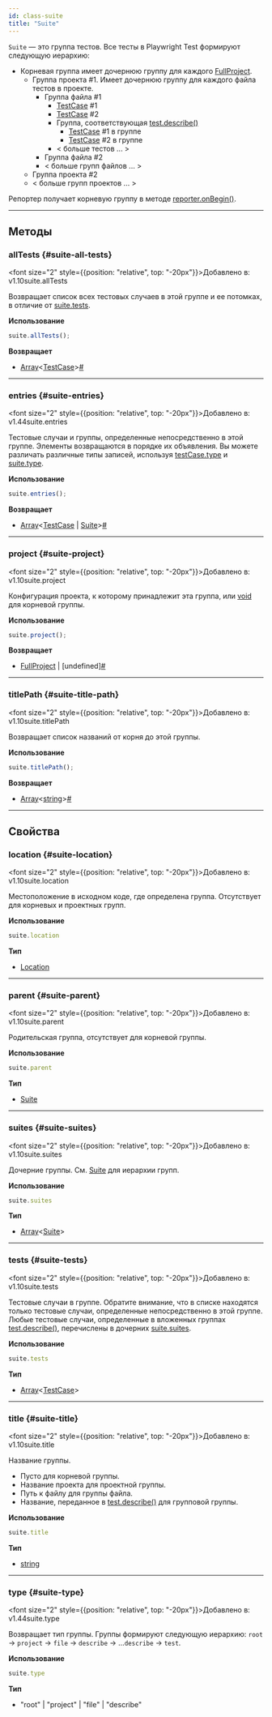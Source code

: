 ```yaml
---
id: class-suite
title: "Suite"
---
```


`Suite` — это группа тестов. Все тесты в Playwright Test формируют следующую иерархию:
* Корневая группа имеет дочернюю группу для каждого [FullProject].
  * Группа проекта #1. Имеет дочернюю группу для каждого файла тестов в проекте.
    * Группа файла #1
      * [TestCase] #1
      * [TestCase] #2
      * Группа, соответствующая [test.describe()](/api/class-test.mdx#test-describe)
        * [TestCase] #1 в группе
        * [TestCase] #2 в группе
      * < больше тестов ... >
    * Группа файла #2
    * < больше групп файлов ... >
  * Группа проекта #2
  * < больше групп проектов ... >

Репортер получает корневую группу в методе [reporter.onBegin()](/api/class-reporter.mdx#reporter-on-begin).

---

## Методы

### allTests {#suite-all-tests}

<font size="2" style={{position: "relative", top: "-20px"}}>Добавлено в: v1.10</font><x-search>suite.allTests</x-search>

Возвращает список всех тестовых случаев в этой группе и ее потомках, в отличие от [suite.tests](/api/class-suite.mdx#suite-tests).

**Использование**

```js
suite.allTests();
```

**Возвращает**
- [Array]&lt;[TestCase]&gt;<a aria-hidden="true" tabIndex="-1" class="list-anchor-link" id="suite-all-tests-return"/><a href="#suite-all-tests-return" class="list-anchor">#</a>

---

### entries {#suite-entries}

<font size="2" style={{position: "relative", top: "-20px"}}>Добавлено в: v1.44</font><x-search>suite.entries</x-search>

Тестовые случаи и группы, определенные непосредственно в этой группе. Элементы возвращаются в порядке их объявления. Вы можете различать различные типы записей, используя [testCase.type](/api/class-testcase.mdx#test-case-type) и [suite.type](/api/class-suite.mdx#suite-type).

**Использование**

```js
suite.entries();
```

**Возвращает**
- [Array]&lt;[TestCase] | [Suite]&gt;<a aria-hidden="true" tabIndex="-1" class="list-anchor-link" id="suite-entries-return"/><a href="#suite-entries-return" class="list-anchor">#</a>

---

### project {#suite-project}

<font size="2" style={{position: "relative", top: "-20px"}}>Добавлено в: v1.10</font><x-search>suite.project</x-search>

Конфигурация проекта, к которому принадлежит эта группа, или [void] для корневой группы.

**Использование**

```js
suite.project();
```

**Возвращает**
- [FullProject] | [undefined]<a aria-hidden="true" tabIndex="-1" class="list-anchor-link" id="suite-project-return"/><a href="#suite-project-return" class="list-anchor">#</a>

---

### titlePath {#suite-title-path}

<font size="2" style={{position: "relative", top: "-20px"}}>Добавлено в: v1.10</font><x-search>suite.titlePath</x-search>

Возвращает список названий от корня до этой группы.

**Использование**

```js
suite.titlePath();
```

**Возвращает**
- [Array]&lt;[string]&gt;<a aria-hidden="true" tabIndex="-1" class="list-anchor-link" id="suite-title-path-return"/><a href="#suite-title-path-return" class="list-anchor">#</a>

---

## Свойства

### location {#suite-location}

<font size="2" style={{position: "relative", top: "-20px"}}>Добавлено в: v1.10</font><x-search>suite.location</x-search>

Местоположение в исходном коде, где определена группа. Отсутствует для корневых и проектных групп.

**Использование**

```js
suite.location
```

**Тип**
- [Location]

---

### parent {#suite-parent}

<font size="2" style={{position: "relative", top: "-20px"}}>Добавлено в: v1.10</font><x-search>suite.parent</x-search>

Родительская группа, отсутствует для корневой группы.

**Использование**

```js
suite.parent
```

**Тип**
- [Suite]

---

### suites {#suite-suites}

<font size="2" style={{position: "relative", top: "-20px"}}>Добавлено в: v1.10</font><x-search>suite.suites</x-search>

Дочерние группы. См. [Suite] для иерархии групп.

**Использование**

```js
suite.suites
```

**Тип**
- [Array]&lt;[Suite]&gt;

---

### tests {#suite-tests}

<font size="2" style={{position: "relative", top: "-20px"}}>Добавлено в: v1.10</font><x-search>suite.tests</x-search>

Тестовые случаи в группе. Обратите внимание, что в списке находятся только тестовые случаи, определенные непосредственно в этой группе. Любые тестовые случаи, определенные в вложенных группах [test.describe()](/api/class-test.mdx#test-describe), перечислены в дочерних [suite.suites](/api/class-suite.mdx#suite-suites).

**Использование**

```js
suite.tests
```

**Тип**
- [Array]&lt;[TestCase]&gt;

---

### title {#suite-title}

<font size="2" style={{position: "relative", top: "-20px"}}>Добавлено в: v1.10</font><x-search>suite.title</x-search>

Название группы.
* Пусто для корневой группы.
* Название проекта для проектной группы.
* Путь к файлу для группы файла.
* Название, переданное в [test.describe()](/api/class-test.mdx#test-describe) для групповой группы.

**Использование**

```js
suite.title
```

**Тип**
- [string]

---

### type {#suite-type}

<font size="2" style={{position: "relative", top: "-20px"}}>Добавлено в: v1.44</font><x-search>suite.type</x-search>

Возвращает тип группы. Группы формируют следующую иерархию: `root` -> `project` -> `file` -> `describe` -> ...`describe` -> `test`.

**Использование**

```js
suite.type
```

**Тип**
- "root" | "project" | "file" | "describe"

[Accessibility]: /api/class-accessibility.mdx "Accessibility"
[Android]: /api/class-android.mdx "Android"
[AndroidDevice]: /api/class-androiddevice.mdx "AndroidDevice"
[AndroidInput]: /api/class-androidinput.mdx "AndroidInput"
[AndroidSocket]: /api/class-androidsocket.mdx "AndroidSocket"
[AndroidWebView]: /api/class-androidwebview.mdx "AndroidWebView"
[APIRequest]: /api/class-apirequest.mdx "APIRequest"
[APIRequestContext]: /api/class-apirequestcontext.mdx "APIRequestContext"
[APIResponse]: /api/class-apiresponse.mdx "APIResponse"
[APIResponseAssertions]: /api/class-apiresponseassertions.mdx "APIResponseAssertions"
[Browser]: /api/class-browser.mdx "Browser"
[BrowserContext]: /api/class-browsercontext.mdx "BrowserContext"
[BrowserServer]: /api/class-browserserver.mdx "BrowserServer"
[BrowserType]: /api/class-browsertype.mdx "BrowserType"
[CDPSession]: /api/class-cdpsession.mdx "CDPSession"
[Clock]: /api/class-clock.mdx "Clock"
[ConsoleMessage]: /api/class-consolemessage.mdx "ConsoleMessage"
[Coverage]: /api/class-coverage.mdx "Coverage"
[Dialog]: /api/class-dialog.mdx "Dialog"
[Download]: /api/class-download.mdx "Download"
[Electron]: /api/class-electron.mdx "Electron"
[ElectronApplication]: /api/class-electronapplication.mdx "ElectronApplication"
[ElementHandle]: /api/class-elementhandle.mdx "ElementHandle"
[FileChooser]: /api/class-filechooser.mdx "FileChooser"
[Frame]: /api/class-frame.mdx "Frame"
[FrameLocator]: /api/class-framelocator.mdx "FrameLocator"
[GenericAssertions]: /api/class-genericassertions.mdx "GenericAssertions"
[JSHandle]: /api/class-jshandle.mdx "JSHandle"
[Keyboard]: /api/class-keyboard.mdx "Keyboard"
[Locator]: /api/class-locator.mdx "Locator"
[LocatorAssertions]: /api/class-locatorassertions.mdx "LocatorAssertions"
[Logger]: /api/class-logger.mdx "Logger"
[Mouse]: /api/class-mouse.mdx "Mouse"
[Page]: /api/class-page.mdx "Page"
[PageAssertions]: /api/class-pageassertions.mdx "PageAssertions"
[Playwright]: /api/class-playwright.mdx "Playwright"
[PlaywrightAssertions]: /api/class-playwrightassertions.mdx "PlaywrightAssertions"
[Request]: /api/class-request.mdx "Request"
[Response]: /api/class-response.mdx "Response"
[Route]: /api/class-route.mdx "Route"
[Selectors]: /api/class-selectors.mdx "Selectors"
[SnapshotAssertions]: /api/class-snapshotassertions.mdx "SnapshotAssertions"
[TimeoutError]: /api/class-timeouterror.mdx "TimeoutError"
[Touchscreen]: /api/class-touchscreen.mdx "Touchscreen"
[Tracing]: /api/class-tracing.mdx "Tracing"
[Video]: /api/class-video.mdx "Video"
[WebError]: /api/class-weberror.mdx "WebError"
[WebSocket]: /api/class-websocket.mdx "WebSocket"
[WebSocketRoute]: /api/class-websocketroute.mdx "WebSocketRoute"
[Worker]: /api/class-worker.mdx "Worker"
[Fixtures]: /api/class-fixtures.mdx "Fixtures"
[FullConfig]: /api/class-fullconfig.mdx "FullConfig"
[FullProject]: /api/class-fullproject.mdx "FullProject"
[Location]: /api/class-location.mdx "Location"
[Test]: /api/class-test.mdx "Test"
[TestConfig]: /api/class-testconfig.mdx "TestConfig"
[TestInfo]: /api/class-testinfo.mdx "TestInfo"
[TestInfoError]: /api/class-testinfoerror.mdx "TestInfoError"
[TestOptions]: /api/class-testoptions.mdx "TestOptions"
[TestProject]: /api/class-testproject.mdx "TestProject"
[TestStepInfo]: /api/class-teststepinfo.mdx "TestStepInfo"
[WorkerInfo]: /api/class-workerinfo.mdx "WorkerInfo"
[Reporter]: /api/class-reporter.mdx "Reporter"
[Suite]: /api/class-suite.mdx "Suite"
[TestCase]: /api/class-testcase.mdx "TestCase"
[TestError]: /api/class-testerror.mdx "TestError"
[TestResult]: /api/class-testresult.mdx "TestResult"
[TestStep]: /api/class-teststep.mdx "TestStep"
[Element]: https://developer.mozilla.org/en-US/docs/Web/API/element "Element"
[EvaluationArgument]: /evaluating.mdx#evaluation-argument "EvaluationArgument"
[Promise]: https://developer.mozilla.org/en-US/docs/Web/JavaScript/Reference/Global_Objects/Promise "Promise"
[iterator]: https://developer.mozilla.org/en-US/docs/Web/JavaScript/Reference/Iteration_protocols "Iterator"
[origin]: https://developer.mozilla.org/en-US/docs/Glossary/Origin "Origin"
[selector]: https://developer.mozilla.org/en-US/docs/Web/CSS/CSS_Selectors "selector"
[Serializable]: https://developer.mozilla.org/en-US/docs/Web/JavaScript/Reference/Global_Objects/JSON/stringify#Description "Serializable"
[UIEvent.detail]: https://developer.mozilla.org/en-US/docs/Web/API/UIEvent/detail "UIEvent.detail"
[UnixTime]: https://en.wikipedia.org/wiki/Unix_time "Unix Time"
[xpath]: https://developer.mozilla.org/en-US/docs/Web/XPath "xpath"

[Array]: https://developer.mozilla.org/en-US/docs/Web/JavaScript/Reference/Global_Objects/Array "Array"
[boolean]: https://developer.mozilla.org/en-US/docs/Web/JavaScript/Data_structures#Boolean_type "Boolean"
[Buffer]: https://nodejs.org/api/buffer.html#buffer_class_buffer "Buffer"
[ChildProcess]: https://nodejs.org/api/child_process.html "ChildProcess"
[Date]: https://developer.mozilla.org/en-US/docs/Web/JavaScript/Reference/Global_Objects/Date "Date"
[Error]: https://nodejs.org/api/errors.html#errors_class_error "Error"
[EventEmitter]: https://nodejs.org/api/events.html#events_class_eventemitter "EventEmitter"
[function]: https://developer.mozilla.org/en-US/docs/Web/JavaScript/Reference/Global_Objects/Function "Function"
[FormData]: https://developer.mozilla.org/en-US/docs/Web/API/FormData "FormData"
[Map]: https://developer.mozilla.org/en-US/docs/Web/JavaScript/Reference/Global_Objects/Map "Map"
[Metadata]: https://developer.mozilla.org/en-US/docs/Web/JavaScript/Reference/Global_Objects/Object "Object&lt;string, any&gt;"
[null]: https://developer.mozilla.org/en-US/docs/Web/JavaScript/Reference/Global_Objects/null "null"
[number]: https://developer.mozilla.org/en-US/docs/Web/JavaScript/Data_structures#Number_type "Number"
[Object]: https://developer.mozilla.org/en-US/docs/Web/JavaScript/Reference/Global_Objects/Object "Object"
[Promise]: https://developer.mozilla.org/en-US/docs/Web/JavaScript/Reference/Global_Objects/Promise "Promise"
[Readable]: https://nodejs.org/api/stream.html#stream_class_stream_readable "Readable"
[ReadStream]: https://nodejs.org/api/fs.html#class-fsreadstream "ReadStream"
[RegExp]: https://developer.mozilla.org/en-US/docs/Web/JavaScript/Reference/Global_Objects/RegExp "RegExp"
[string]: https://developer.mozilla.org/en-US/docs/Web/JavaScript/Data_structures#String_type "string"
[void]: https://developer.mozilla.org/en-US/docs/Web/JavaScript/Reference/Global_Objects/undefined "void"
[URL]: https://nodejs.org/api/url.html "URL"
[URLSearchParams]: https://developer.mozilla.org/en-US/docs/Web/API/URLSearchParams "URLSearchParams"

[all available image tags]: https://mcr.microsoft.com/en-us/product/playwright/about "all available image tags"
[Microsoft Artifact Registry]: https://mcr.microsoft.com/en-us/product/playwright/about "Microsoft Artifact Registry"
[Dockerfile.noble]: https://github.com/microsoft/playwright/blob/main/utils/docker/Dockerfile.noble "Dockerfile.noble"